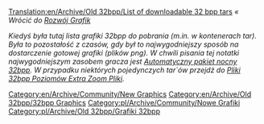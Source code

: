 [[Translation:en/Archive/Old 32bpp/List of downloadable 32 bpp tars]]
<!--{{shortcut|32bpp list}}-->
''« Wrócić do [[pl/Development/NewGRF/Main Page|Rozwój Grafik]]''

<!--{{historic|Separately downloadable 32bpp graphics are supported in '''OpenTTD 0.6.0 beta 1''' till OpenTTD 1.1. To use them, you have to place the TARs in your <code>data</code> directory and start OpenTTD with a 32bpp [[blitter]]. You can find more information in the article [[playing with 32bpp graphics]].'' See also the [[32bpp Extra Zoom Levels|Extra Zoom Levels]] project. -->
{{pl/Historyczne|Oddzielnie pobierane grafiki 32bpp są obsługiwane w '''OpenTTD 0.6.0 beta 1''' do OpenTTD 1.1. Aby z nich skorzystać, musisz umieścić pliki TAR w katalogu <code>data</code> i uruchomić OpenTTD z 32bpp [[pl/Archive/Source/Blitter|blitter]]. Więcej informacji można znaleźć w artykule [[en/Community/NewGRF/Playing with 32 bpp graphics]]. '' Zobacz także projekt [[en/Community/NewGRF/Playing with 32 bpp graphics|Extra Zoom Levels]].<!--gra z grafiką 32bpp, Dodatkowe powiększenie 32bpp|Dodatkowe poziomy powiększenia-->

OpenTTD 1.2.0 i nowsze obsługują 32bpp bezpośrednio przez obsługę NewGRF}}

''Kiedyś była tutaj lista grafiki 32bpp do pobrania (m.in. w kontenerach tar). Była to pozostałość z czasów, gdy był to najwygodniejszy sposób na dostarczenie gotowej grafiki (plików png). W chwili pisania tej notatki najwygodniejszym zasobem gracza jest <!--[[32bit automated nightly bundle]]-->[[pl/Archive/Old 32bpp/Automatyczny pakiet nocny 32bpp|Automatyczny pakiet nocny 32bpp]]. W przypadku niektórych pojedynczych tar`ów przejdź do [[pl/Archive/Old 32bpp/Pliki poziomów EZ 32bpp|Pliki 32bpp Poziomów Extra Zoom Pliki]].''

<!--{{Navbox Graphics Development}}-->{{pl/Archive/Old 32bpp/Navbox Programowanie grafik}}

[[Category:en/Archive/Community/New Graphics]] [[Category:en/Archive/Old 32bpp/32bpp Graphics]] [[Category:pl/Archive/Community/Nowe Grafiki]] [[Category:pl/Archive/Old 32bpp/Grafiki 32bpp]]